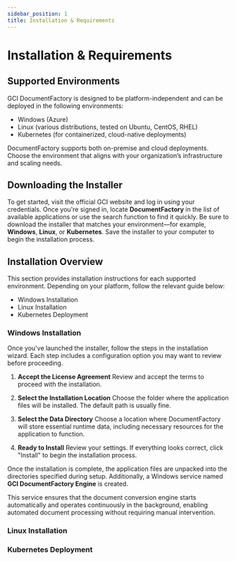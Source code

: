 ```yaml
---
sidebar_position: 1
title: Installation & Requirements
---
```



# Installation & Requirements

## Supported Environments

GCI DocumentFactory is designed to be platform-independent and can be deployed in the following environments:

- Windows (Azure)
- Linux (various distributions, tested on Ubuntu, CentOS, RHEL)
- Kubernetes (for containerized, cloud-native deployments)

DocumentFactory supports both on-premise and cloud deployments. Choose the environment that aligns with your
organization’s infrastructure and scaling needs.

## Downloading the Installer

To get started, visit the official GCI website and log in using your credentials. Once you're signed in, locate
**DocumentFactory** in the list of available applications or use the search function to find it quickly.
Be sure to download the installer that matches your environment—for example, **Windows**, **Linux**, or **Kubernetes**.
Save the installer to your computer to begin the installation process.

## Installation Overview
This section provides installation instructions for each supported environment. Depending on your platform, follow the relevant guide below:

- <Link to="#Windows Installation">Windows Installation</Link>
- <Link to="#Linux Installation">Linux Installation</Link>
- <Link to="#Kubernetes Deployment">Kubernetes Deployment</Link>

### Windows Installation
Once you've launched the installer, follow the steps in the installation wizard.
Each step includes a configuration option you may want to review before proceeding.

1. **Accept the License Agreement**
Review and accept the terms to proceed with the installation.

<DocImage
    src="setup/install_win_license.png"
    alt="Installation License Agreement"
    maxWidth="600px"/>

2. **Select the Installation Location**
Choose the folder where the application files will be installed. The default path is usually fine.

<DocImage
    src="setup/install_win_dest_location.png"
    alt="Installation Destination Location"
    maxWidth="600px"/>

3. **Select the Data Directory**
Choose a location where DocumentFactory will store essential runtime data, including necessary resources for the application to function.

<DocImage
    src="setup/install_win_data_location.png"
    alt="Installation Data Location"
    maxWidth="600px"/>

4. **Ready to Install**
Review your settings. If everything looks correct, click "Install" to begin the installation process.

<DocImage
    src="setup/install_win_ready_install.png"
    alt="Installation Install Review"
    maxWidth="600px"/>

Once the installation is complete, the application files are unpacked into the directories specified during setup.
Additionally, a Windows service named **GCI DocumentFactory Engine** is created.

This service ensures that the document conversion engine starts automatically and operates continuously in the background,
enabling automated document processing without requiring manual intervention.

### Linux Installation

### Kubernetes Deployment
